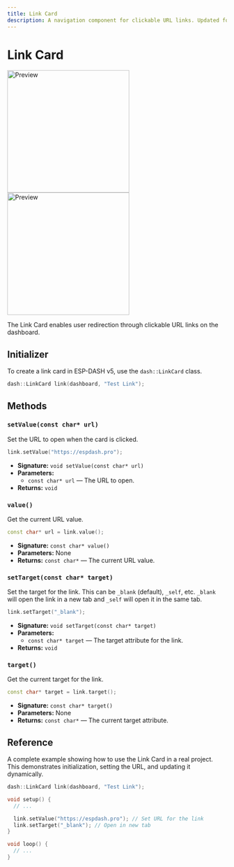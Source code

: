 ```yaml
---
title: Link Card
description: A navigation component for clickable URL links. Updated for ESP-DASH v5 API.
---
```



# Link Card

<ProCallout />

<img className="my-6 hidden dark:block" src="/img/v5/cards/dark/link.png" width="280px" alt="Preview" />
<img className="my-6 dark:hidden" src="/img/v5/cards/light/link.png" width="280px" alt="Preview" />

The Link Card enables user redirection through clickable URL links on the dashboard.

## Initializer

To create a link card in ESP-DASH v5, use the `dash::LinkCard` class.

```cpp
dash::LinkCard link(dashboard, "Test Link");
```

## Methods

### `setValue(const char* url)`
Set the URL to open when the card is clicked.
```cpp
link.setValue("https://espdash.pro");
```
- **Signature:** `void setValue(const char* url)`
- **Parameters:**
  - `const char* url` — The URL to open.
- **Returns:** `void`

### `value()`
Get the current URL value.
```cpp
const char* url = link.value();
```
- **Signature:** `const char* value()`
- **Parameters:** None
- **Returns:** `const char*` — The current URL value.

### `setTarget(const char* target)`
Set the target for the link. This can be `_blank` (default), `_self`, etc. `_blank` will open the link in a new tab and `_self` will open it in the same tab.
```cpp
link.setTarget("_blank");
```
- **Signature:** `void setTarget(const char* target)`
- **Parameters:**
  - `const char* target` — The target attribute for the link.
- **Returns:** `void`

### `target()`
Get the current target for the link.
```cpp
const char* target = link.target();
```
- **Signature:** `const char* target()`
- **Parameters:** None
- **Returns:** `const char*` — The current target attribute.

## Reference

A complete example showing how to use the Link Card in a real project. This demonstrates initialization, setting the URL, and updating it dynamically.

```cpp
dash::LinkCard link(dashboard, "Test Link");

void setup() {
  // ...

  link.setValue("https://espdash.pro"); // Set URL for the link
  link.setTarget("_blank"); // Open in new tab
}

void loop() {
  // ...
}
```
